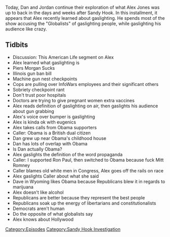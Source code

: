 {{Episode
    | title           = January 3, 2013
    | caption         = [https://knowledgefight.libsyn.com/knowledge-fight-january-3-2013 Listen to this episode on Libsyn]
    | episodeNumber   = 278
    | length          = 01:46:03
    | airDate         = March 22, 2019
    | coverageDate    = January 3, 2013
    | episodeType     = [[:Category:Sandy Hook Investigation|Sandy Hook Investigation]]
    | appearance      = [[Piers Morgan]], [[Callers]], [[Dave in Wyoming]], [[Obama]], [[Ron Paul]], [[Mitt Romney]]
    | oocDrop         = I Use White Propaganda
    | previousEpisode = [[277: March 15, 2019]]
    | nextEpisode     = [[279: Formulaic Objections]]
}}

{{Stub}}

Today, Dan and Jordan continue their exploration of what Alex Jones was up to back in the days and weeks after Sandy Hook. In this installment, it appears that Alex recently learned about gaslighting. He spends most of the show accusing the "Globalists" of gaslighting people, while gaslighting his audience like crazy.

==Tidbits==

*Discussion: This American Life segment on Alex
*Alex learned what gaslighting is
*Piers Morgan Sucks
*Illinois gun ban bill
*Machine gun nest checkpoints
*Cops are pulling over InfoWars employees and their significant others
*Sobriety checkpoint rant
*Don't trust poor hospitals
*Doctors are trying to give pregnant women extra vaccines
*Alex reads definition of gaslighting on air, then gaslights his audience about gun grabbing
*Alex's voice over bumper is gaslighting
*Alex is kinda ok with eugenics
*Alex takes calls from Obama supporters
*Caller: Obama is a British dual citizen
*Dan grew up near Obama's childhood house
*Dan has lots of overlap with Obama
*Is Dan actually Obama?
*Alex gaslights the definition of the word propaganda
*Caller: I supported Ron Paul, then switched to Obama because fuck Mitt Romney
*Caller blames old white men in Congress, Alex goes off the rails on race
*Alex gaslights Caller about what she said
*Dave in Wyoming likes Obama because Republicans blew it in regards to marijuana
*Alex doesn't like alcohol
*Republicans are better because they represent the best people
*Republicans soak up the energy of libertarians and constitutionalists
*Democrats aren't human
*Do the opposite of what globalists say
*Alex knows about Hollywood

[[Category:Episodes]]
[[Category:Sandy Hook Investigation]]
